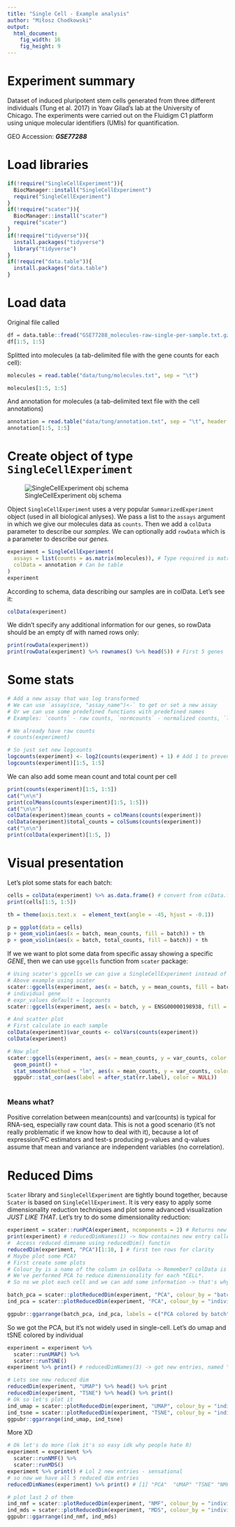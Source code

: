 ```yaml
---
title: "Single Cell - Example analysis"
author: "Miłosz Chodkowski"
output:
  html_document:
    fig_width: 16
    fig_height: 9
---
```


# Experiment summary

Dataset of induced pluripotent stem cells generated from three different individuals (Tung et al. 2017) in Yoav Gilad's lab at the University of Chicago. The experiments were carried out on the Fluidigm C1 platform using unique molecular identifiers (UMIs) for quantification.

GEO Accession: ***GSE77288***

# Load libraries

```r
if(!require("SingleCellExperiment")){
  BiocManager::install("SingleCellExperiment")
  require("SingleCellExperiment")
}
if(!require("scater")){
  BiocManager::install("scater")
  require("scater")
}
if(!require("tidyverse")){
  install.packages("tidyverse")
  library("tidyverse")
}
if(!require("data.table")){
  install.packages("data.table")
}

```

# Load data

Original file called

```r
df = data.table::fread("GSE77288_molecules-raw-single-per-sample.txt.gz")
df[1:5, 1:5]
```

Splitted into molecules (a tab-delimited file with the gene counts for each cell):

```r
molecules = read.table("data/tung/molecules.txt", sep = "\t")

molecules[1:5, 1:5]
```

And annotation for molecules (a tab-delimited text file with the cell annotations)

```r
annotation = read.table("data/tung/annotation.txt", sep = "\t", header = TRUE)
annotation[1:5, 1:5]
```

# Create object of type `SingleCellExperiment`

![SingleCellExperiment obj schema](https://www.singlecellcourse.org/figures/singlecellexperiment.png)

Object `SingleCellExperiment` uses a very popular `SummarizedExperiment` object (used in all biological anlyses). We pass a list to the `assays` argument in which we give our molecules data as `counts`. Then we add a `colData` parameter to describe our *samples*. We can optionally add `rowData` which is a parameter to describe our *genes.*

```r

experiment = SingleCellExperiment(
  assays = list(counts = as.matrix(molecules)), # Type required is matrix, list passed as kwargs to `SummarizedExperiment)
  colData = annotation # Can be table
)
experiment
```

According to schema, data describing our samples are in colData. Let's see it:

```r
colData(experiment)
```

We didn't specify any additional information for our genes, so rowData should be an empty df with named rows only:

```r
print(rowData(experiment))
print(rowData(experiment) %>% rownames() %>% head(5)) # First 5 genes
```

# Some stats

```r
# Add a new assay that was log transformed
# We can use `assay(sce, "assay_name")<-` to get or set a new assay
# Or we can use some predefined functions with predefined names
# Examples: `counts` - raw counts, `normcounts` - normalized counts, `logcounts` - logtransformed counts, `tpm` - transcripts per million, etc.

# We already have raw counts
# counts(experiment)

# So just set new logcounts
logcounts(experiment) <- log2(counts(experiment) + 1) # Add 1 to prevent log(0) = -Inf
logcounts(experiment)[1:5, 1:5]
```

We can also add some mean count and total count per cell

```r
print(counts(experiment)[1:5, 1:5])
cat("\n\n")
print(colMeans(counts(experiment)[1:5, 1:5]))
cat("\n\n")
colData(experiment)$mean_counts = colMeans(counts(experiment))
colData(experiment)$total_counts = colSums(counts(experiment))
cat("\n\n")
print(colData(experiment)[1:5, ])
```

# Visual presentation

Let's plot some stats for each batch:

```r
cells = colData(experiment) %>% as.data.frame() # convert from c(Data.frame, SingleCellExperiment) to data.frame
print(cells[1:5, 1:5])

th = theme(axis.text.x  = element_text(angle = -45, hjust = -0.1))

p = ggplot(data = cells)
p + geom_violin(aes(x = batch, mean_counts, fill = batch)) + th
p + geom_violin(aes(x = batch, total_counts, fill = batch)) + th

```

If we we want to plot some data from specific assay showing a specific *GENE*, then we can use `ggcells` function from `scater` package:

```r
# Using scater's ggcells we can give a SingleCellExperiment instead of data.frame
# Above example using scater
scater::ggcells(experiment, aes(x = batch, y = mean_counts, fill = batch)) + geom_violin() + th
# individual gene
# expr_values default = logcounts
scater::ggcells(experiment, aes(x = batch, y = ENSG00000198938, fill = batch), exprs_values = "logcounts") + geom_violin() + th

# And scatter plot
# First calculate in each sample
colData(experiment)$var_counts <- colVars(counts(experiment))
colData(experiment)

# Now plot
scater::ggcells(experiment, aes(x = mean_counts, y = var_counts, color = batch)) + 
  geom_point() + 
  stat_smooth(method = "lm", aes(x = mean_counts, y = var_counts, color = NULL)) +
  ggpubr::stat_cor(aes(label = after_stat(rr.label), color = NULL))
              
```

### Means what?

Positive correlation between mean(counts) and var(counts) is typical for RNA-seq, especially raw count data. This is not a good scenario (it's not really problematic if we know how to deal with it), because a lot of expression/FC estimators and test-s producing p-values and q-values assume that mean and variance are independent variables (no correlation).

# Reduced Dims

`Scater` library and `SingleCellExperiment` are tightly bound together, because `Scater` is based on `SingleCellExperiment`. It is very easy to apply some dimensionality reduction techniques and plot some advanced visualization *JUST LIKE THAT*. Let's try to do some dimensionality reduction:

```r
experiment = scater::runPCA(experiment, ncomponents = 2) # Returns new experiment with a new reducedDim object
print(experiment) # reducedDimNames(1) -> Now containes new entry called "PCA"
#  Access reduced dimname using reducedDim() functin
reducedDim(experiment, "PCA")[1:10, ] # first ten rows for clarity
# Maybe plot some PCA?
# First create some plots 
# Colour_by is a name of the column in colData -> Remember? colData is data.frame with additional information for each cell. 
# We've performed PCA to reduce dimensionality for each *CELL*. 
# So no we plot each cell and we can add some information -> that's why I used colour_by = "batch"

batch_pca = scater::plotReducedDim(experiment, "PCA", colour_by = "batch")
ind_pca = scater::plotReducedDim(experiment, "PCA", colour_by = "individual")

ggpubr::ggarrange(batch_pca, ind_pca, labels = c("PCA colored by batch", "PCA colored by individual"), font.label = list(size = 12))

```

So we got the PCA, but it's not widely used in single-cell. Let's do umap and tSNE colored by individual

```r
experiment = experiment %>% 
  scater::runUMAP() %>%
  scater::runTSNE()
experiment %>% print() # reducedDimNames(3) -> got new entries, named "UMAP" and "TNSE" 

# Lets see new reduced dim
reducedDim(experiment, "UMAP") %>% head() %>% print
reducedDim(experiment, "TSNE") %>% head() %>% print()
# Ok so let's plot it
ind_umap = scater::plotReducedDim(experiment, "UMAP", colour_by = "individual")
ind_tsne = scater::plotReducedDim(experiment, "TSNE", colour_by = "individual")
ggpubr::ggarrange(ind_umap, ind_tsne)

```

More XD

```r
# Ok let's do more (lok it's so easy idk why people hate R)
experiment = experiment %>% 
  scater::runNMF() %>%
  scater::runMDS()
experiment %>% print() # Lol 2 new entries - sensational
# so now we have all 5 reduced dim entries
reducedDimNames(experiment) %>% print() # [1] "PCA"  "UMAP" "TSNE" "NMF"  "MDS" 

# plot last 2 of them
ind_nmf = scater::plotReducedDim(experiment, "NMF", colour_by = "individual")
ind_mds = scater::plotReducedDim(experiment, "MDS", colour_by = "individual")
ggpubr::ggarrange(ind_nmf, ind_mds)

```
